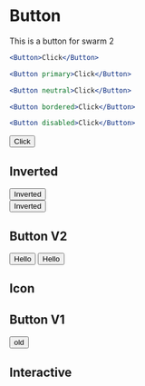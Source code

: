 
# Button
This is a button for swarm 2
```.jsx
<Button>Click</Button>
```
```.jsx
<Button primary>Click</Button>
```
```.jsx
<Button neutral>Click</Button>
```
```.jsx
<Button bordered>Click</Button>
```
```.jsx
<Button disabled>Click</Button>
```

<Button bordered>Click</Button>

## Inverted
<div style={{backgroundColor: 'black'}}>
    <Button inverted>Inverted</Button>
</div>
<div style={{backgroundColor: 'green'}}>
    <Button inverted>Inverted</Button>
</div>

## Button V2
<Button primary icon='arrow-right' right>Hello</Button>
<Button primary icon='arrow-right'>Hello</Button>

## Icon
<Icon shape="arrow-right" />

## Button V1
<button class="button button-primary">old</button>

## Interactive

<Example />